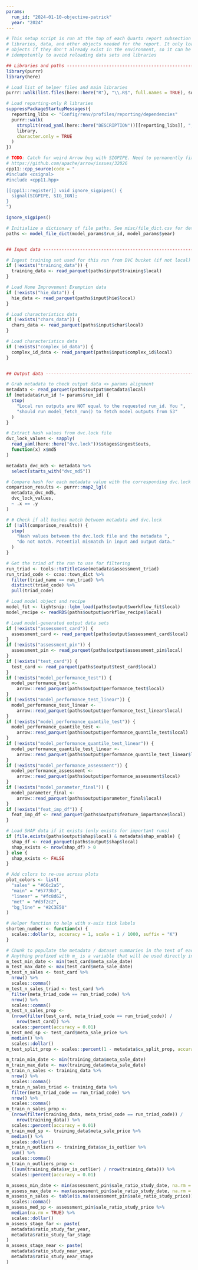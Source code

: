 ```yaml
---
params:
  run_id: "2024-01-10-objective-patrick"
  year: "2024"
---
```


```r
# This setup script is run at the top of each Quarto report subsection to load
# libraries, data, and other objects needed for the report. It only loads
# objects if they don't already exist in the environment, so it can be run
# idempotently to avoid reloading data sets and libraries

## Libraries and paths ---------------------------------------------------------
library(purrr)
library(here)

# Load list of helper files and main libraries
purrr::walk(list.files(here::here("R"), "\\.R$", full.names = TRUE), source)

# Load reporting-only R libraries
suppressPackageStartupMessages({
  reporting_libs <- "Config/renv/profiles/reporting/dependencies"
  purrr::walk(
    strsplit(read_yaml(here::here("DESCRIPTION"))[[reporting_libs]], ", ")[[1]],
    library,
    character.only = TRUE
  )
})

# TODO: Catch for weird Arrow bug with SIGPIPE. Need to permanently fix later
# https://github.com/apache/arrow/issues/32026
cpp11::cpp_source(code = "
#include <csignal>
#include <cpp11.hpp>

[[cpp11::register]] void ignore_sigpipes() {
  signal(SIGPIPE, SIG_IGN);
}
")

ignore_sigpipes()

# Initialize a dictionary of file paths. See misc/file_dict.csv for details
paths <- model_file_dict(model_params$run_id, model_params$year)


## Input data ------------------------------------------------------------------

# Ingest training set used for this run from DVC bucket (if not local)
if (!exists("training_data")) {
  training_data <- read_parquet(paths$input$training$local)
}

# Load Home Improvement Exemption data
if (!exists("hie_data")) {
  hie_data <- read_parquet(paths$input$hie$local)
}

# Load characteristics data
if (!exists("chars_data")) {
  chars_data <- read_parquet(paths$input$char$local)
}

# Load characteristics data
if (!exists("complex_id_data")) {
  complex_id_data <- read_parquet(paths$input$complex_id$local)
}


## Output data -----------------------------------------------------------------

# Grab metadata to check output data <> params alignment
metadata <- read_parquet(paths$output$metadata$local)
if (metadata$run_id != params$run_id) {
  stop(
    "Local run outputs are NOT equal to the requested run_id. You ",
    "should run model_fetch_run() to fetch model outputs from S3"
  )
}

# Extract hash values from dvc.lock file
dvc_lock_values <- sapply(
  read_yaml(here::here("dvc.lock"))$stages$ingest$outs,
  function(x) x$md5
)

metadata_dvc_md5 <- metadata %>%
  select(starts_with("dvc_md5"))

# Compare hash for each metadata value with the corresponding dvc.lock value
comparison_results <- purrr::map2_lgl(
  metadata_dvc_md5,
  dvc_lock_values,
  ~ .x == .y
)

# # Check if all hashes match between metadata and dvc.lock
if (!all(comparison_results)) {
  stop(
    "Hash values between the dvc.lock file and the metadata ",
    "do not match. Potential mismatch in input and output data."
  )
}

# Get the triad of the run to use for filtering
run_triad <- tools::toTitleCase(metadata$assessment_triad)
run_triad_code <- ccao::town_dict %>%
  filter(triad_name == run_triad) %>%
  distinct(triad_code) %>%
  pull(triad_code)

# Load model object and recipe
model_fit <- lightsnip::lgbm_load(paths$output$workflow_fit$local)
model_recipe <- readRDS(paths$output$workflow_recipe$local)

# Load model-generated output data sets
if (!exists("assessment_card")) {
  assessment_card <- read_parquet(paths$output$assessment_card$local)
}
if (!exists("assessment_pin")) {
  assessment_pin <- read_parquet(paths$output$assessment_pin$local)
}
if (!exists("test_card")) {
  test_card <- read_parquet(paths$output$test_card$local)
}
if (!exists("model_performance_test")) {
  model_performance_test <-
    arrow::read_parquet(paths$output$performance_test$local)
}
if (!exists("model_performance_test_linear")) {
  model_performance_test_linear <-
    arrow::read_parquet(paths$output$performance_test_linear$local)
}
if (!exists("model_performance_quantile_test")) {
  model_performance_quantile_test <-
    arrow::read_parquet(paths$output$performance_quantile_test$local)
}
if (!exists("model_performance_quantile_test_linear")) {
  model_performance_quantile_test_linear <-
    arrow::read_parquet(paths$output$performance_quantile_test_linear$local)
}
if (!exists("model_performance_assessment")) {
  model_performance_assessment <-
    arrow::read_parquet(paths$output$performance_assessment$local)
}
if (!exists("model_parameter_final")) {
  model_parameter_final <-
    arrow::read_parquet(paths$output$parameter_final$local)
}
if (!exists("feat_imp_df")) {
  feat_imp_df <- read_parquet(paths$output$feature_importance$local)
}

# Load SHAP data if it exists (only exists for important runs)
if (file.exists(paths$output$shap$local) & metadata$shap_enable) {
  shap_df <- read_parquet(paths$output$shap$local)
  shap_exists <- nrow(shap_df) > 0
} else {
  shap_exists <- FALSE
}

# Add colors to re-use across plots
plot_colors <- list(
  "sales" = "#66c2a5",
  "main" = "#5773b3",
  "linear" = "#fc8d62",
  "met" = "#d3f2c2",
  "bg_line" = "#2C3E50"
)

# Helper function to help with x-axis tick labels
shorten_number <- function(x) {
  scales::dollar(x, accuracy = 1, scale = 1 / 1000, suffix = "K")
}
```

```r
# Chunk to populate the metadata / dataset summaries in the text of each module
# Anything prefixed with m_ is a variable that will be used directly in the text
m_test_min_date <- min(test_card$meta_sale_date)
m_test_max_date <- max(test_card$meta_sale_date)
m_test_n_sales <- test_card %>%
  nrow() %>%
  scales::comma()
m_test_n_sales_triad <- test_card %>%
  filter(meta_triad_code == run_triad_code) %>%
  nrow() %>%
  scales::comma()
m_test_n_sales_prop <-
  (nrow(filter(test_card, meta_triad_code == run_triad_code)) /
    nrow(test_card)) %>%
  scales::percent(accuracy = 0.01)
m_test_med_sp <- test_card$meta_sale_price %>%
  median() %>%
  scales::dollar()
m_test_split_prop <- scales::percent(1 - metadata$cv_split_prop, accuracy = 0.01)

m_train_min_date <- min(training_data$meta_sale_date)
m_train_max_date <- max(training_data$meta_sale_date)
m_train_n_sales <- training_data %>%
  nrow() %>%
  scales::comma()
m_train_n_sales_triad <- training_data %>%
  filter(meta_triad_code == run_triad_code) %>%
  nrow() %>%
  scales::comma()
m_train_n_sales_prop <-
  (nrow(filter(training_data, meta_triad_code == run_triad_code)) /
    nrow(training_data)) %>%
  scales::percent(accuracy = 0.01)
m_train_med_sp <- training_data$meta_sale_price %>%
  median() %>%
  scales::dollar()
m_train_n_outliers <- training_data$sv_is_outlier %>%
  sum() %>%
  scales::comma()
m_train_n_outliers_prop <-
  ((sum(training_data$sv_is_outlier) / nrow(training_data))) %>%
  scales::percent(accuracy = 0.01)

m_assess_min_date <- min(assessment_pin$sale_ratio_study_date, na.rm = TRUE)
m_assess_max_date <- max(assessment_pin$sale_ratio_study_date, na.rm = TRUE)
m_assess_n_sales <- table(is.na(assessment_pin$sale_ratio_study_price))[1] %>%
  scales::comma()
m_assess_med_sp <- assessment_pin$sale_ratio_study_price %>%
  median(na.rm = TRUE) %>%
  scales::dollar()
m_assess_stage_far <- paste(
  metadata$ratio_study_far_year,
  metadata$ratio_study_far_stage
)
m_assess_stage_near <- paste(
  metadata$ratio_study_near_year,
  metadata$ratio_study_near_stage
)
```
